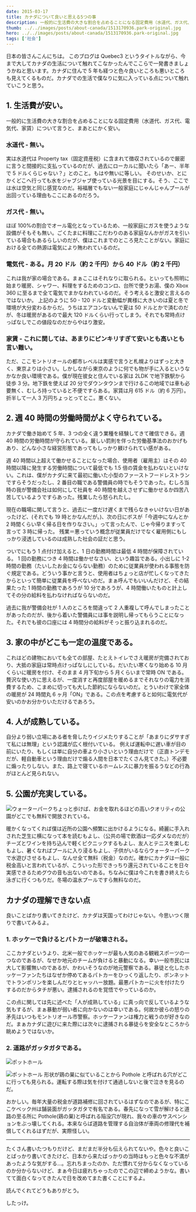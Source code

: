 ```yaml
---
date: 2015-03-17
title: カナダについて良いと思える5つの事
description: 一般的に生活費の大きな割合を占めることになる固定費用（水道代、ガス代、電気代、家賃）について言うと、まあとにかく安い。
thumb: ../../images/posts/about-canada/1513170936.park-original.jpg
hero: ../../images/posts/about-canada/1513170936.park-original.jpg
tags: ['社会']
---
```


日本の皆さんこんにちは。
このブログは Quebec3 というタイトルながら、今まで大してカナダの生活について触れてこなかったんでここらで一発書きましょうかねと思います。カナダに住んで 5 年も経つと色々良いところも悪いところも見えてくるものだ。カナダでの生活で僕なりに気に入っている点について触れていこうと思う。

## 1\. 生活費が安い。

一般的に生活費の大きな割合を占めることになる固定費用（水道代、ガス代、電気代、家賃）について言うと、まあとにかく安い。

### 水道代 - 無い。

実は水道代は Property tax（固定資産税）に含まれて徴収されているので厳密に言うと間接的に支払っているのだが、過去にローカルに聞いたら「あー、半年で 5 ドルくらじゃない？」とのこと。もはや無いに等しい。
そのせいか、とにかくどこへ行っても水をジャブジャブ使っている光景を目にする。そう、ここでは水は空気と同じ感覚なのだ。裕福層でもない一般家庭にじゃんじゃんプールが出回っている理由もここにあるのだろう。

### ガス代 - 無い。

ほぼ 100%の割合でオール電化となっているため、一般家庭にガスを使うような設備がそもそも無い。ごくたまに料理にこだわりのある家庭なんかがガスを引いている場合もあるらしいのだが、僕はこれまでのところ見たことがない。家庭における全ての熱源は電気により賄われているのだ。

### 電気代 - ある。月 20 ドル（約 2 千円）から 40 ドル（約 2 千円）

これは我が家の場合である。まぁここはそれなりに取られる。といっても照明に始まり暖房、シャワー、料理をするためのコンロ、台所で使うお湯、僕の Xbox 360 に至るまで全て電気でまかなわれているのだ。そう考えると激安と言えるのではないか。
上記のように 50 - 120 ドルと変動幅が異様に大きいのは夏と冬で環境が大分変わるからだ。うちはエアコンないんで夏は 50 ドルとかで済むのだが、冬は暖房があるので最大 120 ドルくらい行ってしまう。それでも常時点けっぱなしでこの値段なのだからやはり激安。

### 家賃 - これに関しては、あまりにピンキリすぎて安いとも高いとも言い難い。

ただ、ここモントリオールの都市レベルは実感で言うと札幌よりはずっと大きく、東京よりは小さい。しかしながら東京のように何でも物が手に入るというなかなか良い環境である。僕が現在彼女と住んでいる家は 2LDK で地下鉄駅から徒歩 3 分。地下鉄を使えば 20 分でダウンタウンまで行けるこの地域では車も必要無く、むしろ持っていると不便ですらある。家賃は月 615 ドル（約 6 万円）。折半して一人 3 万円ちょっとってとこ。悪くない。

## 2\. 週 40 時間の労働時間がよく守られている。

カナダで働き始めて 5 年、3 つの全く違う業種を経験してきて確信できる。週 40 時間の労働時間が守られている。厳しい罰則を伴った労働基準法のおかげもあり、どんな小さな経営形態であってもしっかり躾けられてい感がある。

週 40 時間以上超えて働かせることになった場合、使用者（雇用主）はその 40 時間以降に発生する労働時間について最低でも 1.5 倍の賃金を払わないといけない。これは、僕がカナダに来て最初に働いた小型のファーストフードレストランですらそうだったし、2 番目の職である警備員の時でもそうであった。むしろ当時の我が警備会社は如何にして社員を 40 時間を越えさせずに働かせるか四苦八苦しているようですらあった。残業したら怒られたし。

現在の職場に関して言うと、過去に一度だけ遅くまで残らなきゃいけない日があったけど、(それでも 19 時とかなんだが。)、次の日にボスが「今週中になんとか 2 時間くらい早く帰る日を作りなさい。」って言ったんで、じゃ今帰りますって言って 3 時に帰った。
残業＝悪っていう概念が従業員だけでなく雇用側にもしっかり浸透しているのは成熟した社会の証だと思う。

ついでにもう 1 点付け加えると、1 日の勤務時間は最低 4 時間が保障されている。
1 回の勤務につき 4 時間は働かせなさい、という趣旨である。小出しに 1-2 時間の勤務（たいしたお金にならない勤務）のために従業員が使われる事態を防ぐ規定である。どういう事かと言うと、使用者はちょっと店が忙しくなってきたからといって簡単に従業員を呼べないのだ。まぁ呼んでもいいんだけど、その結果たった 1 時間の勤務であろうが 10 分であろうが、4 時間働いたものと計上してその分の給料を払わなければならないのだ。

過去に我が警備会社が 1 人のところを間違って 2 人重複して呼んでしまったことがあったのだが、後から着いた警備員には事を説明し帰ってもらうことになった。それでも彼の口座には 4 時間分の給料がそっと振り込まれるのだ。

## 3\. 家の中がどこも一定の温度である。

これはどの建物においても全ての部屋、たとえトイレでさえ暖房が完備されており、大抵の家庭は常時点けっぱなしにしている。だいたい寒くなり始める 10 月くらいに暖房を付け、そのまま 4 月下旬から 5 月くらいまで常時 ON である。贅沢な使い方に思えるが、一度消すと再度部屋を暖めるまでそれなりの電力を消費するため、こまめに切っても大した節約にならないのだ。とういわけで家全体の暖房が 24 時間丸 6 ヶ月「ON」である。この点を考慮すると如何に電気代が安いのかお分かりいただけるであろう。

## 4\. 人が成熟している。

自分より弱い立場にある者を脅したりイジメたりすることが「あまりにダサすぎて私には無理」という認識が広く根付いている。 例えば運転中に遅い車が目の前にいたり、もしくは単に自分の車より小さいという理由だけで（正直トンデモだが、軽自動車という理由だけで煽る人間を日本でたくさん見てきた。）不必要に煽ったりしない。また、路上で寝ているホームレスに暴力を振るうなどの行為がほとんど見られない。

## 5\. 公園が充実している。

![ウォーターパーク](../../images/posts/about-canada/water-park.jpg)ちょっと歩けば、お金を取れるほどの高いクオリティの公園がどこでも無料で開放されている。

暖かくなってくれば僕は近所の公園へ頻繁に出かけるようになる。綺麗に手入れされた芝生に横になって本を読むもよし、（公共の場で飲酒は一応ダメなのだが）チーズとワインを持ち込んで軽くピクニックするもよし、友人とテニスを楽しむもよし、暑くなればプールに入り浸るもよし、子供がいるならウォーターパークで水遊びさせるもよし、なんせ全て無料（税金）なのだ。確かにカナダは一般に税金高いと言われているが、こういった形できっちり還元されていることを日々実感できるためグウの音も出ないのである。ちなみに僕は今これを書き終えたら泳ぎに行くつもりだ。冬場の温水プールですら無料なのだ。

## カナダの理解できない点

良いことばかり書いてきたけど、カナダは天国ってわけじゃない。今思いつく限りで書いてみるよ。

### 1\. ホッケーで負けるとパトカーが破壊される。

ここカナダというより、北米一般でホッケーが最も人気のある観戦スポーツの一つなのであるが、なぜか地元のチームが負けると暴動になる。幸い一般市民には大して影響無いのであるが、かわいそうなのが地元警察である。暴徒と化したホッケーファンたちはなぜか停めてあるパトカーをひっくり返したり、ボンネットでトランポリンを楽しんだりとヒャッハー放題。最悪パトカーに火を付けたりするのだからタチが悪い。逮捕されるのを覚悟でやっているのか。

この点に関しては先に述べた「人が成熟している」に真っ向で反しているような気もするが、まぁ暴動が弱い者に向かないのは幸いである。何故か彼らの怒りの矛先はいつもモントリオール市警察。ホッケーファンは権力と戦うのが好きなのだ。まぁカナダに遊びに来た際には次々に逮捕される暴徒らを安全なところから眺めようではないか。

### 2\. 道路がガッタガタである。

![ポットホール](../../images/posts/about-canada/pothole-shallow.jpg)

![ポットホール](../../images/posts/about-canada/pothole-deep.jpg)
形状が鶏の巣に似ていることから Pothole と呼ばれる穴がどこに行っても見られる。運転する際は気を付けて通過しないと後で泣きを見るのだ。

おかしい。毎年大量の税金が道路補修に回されているはずなのであるが、特にここケベック州は舗装面がガッタガタで有名である。春先になって雪が解けると道路の至る所に Pothole(鶏の巣)と呼ばれる陥没穴が現れ、我々の車のサスペンションをぶっ壊してくれる。本来ならば道路を管理する自治体が車両の修理代を補償してくれるはずだが、実際怪しい。

---

たくさん書いたつもりだけど、まだまだ半分も伝えられてないや。色々と良いことばっかり書いてきたけど、日本から来たばっかりの当時はもっと色々な不満があったような気がする…。忘れちまったのか、ただ慣れて分からなくなっているのか分からないけど、まぁ今日は疲れちゃったのでこの辺で締めようかな。書いてて面白くなってきたんで日を改めてまた書くことにするよ。

読んでくれてどうもありがとう。

したっけ。
